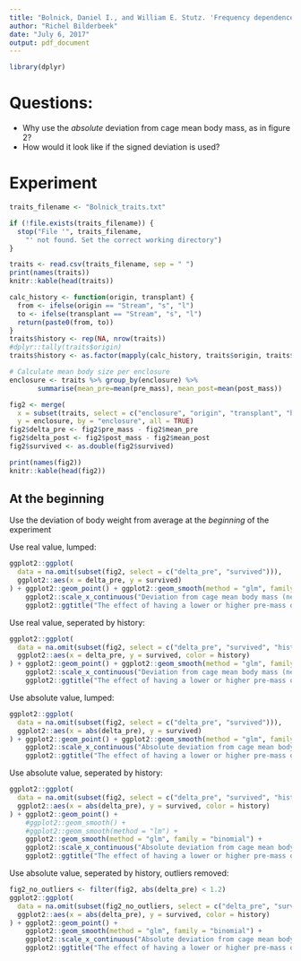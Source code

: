 ```yaml
---
title: "Bolnick, Daniel I., and William E. Stutz. 'Frequency dependence limits divergent evolution by favouring rare immigrants over residents.' Nature (2017)."
author: "Richel Bilderbeek"
date: "July 6, 2017"
output: pdf_document
---
```


```r
library(dplyr)
```

# Questions:

  - Why use the *absolute* deviation from cage mean body mass, as in figure 2?
  - How would it look like if the signed deviation is used?

# Experiment 

```r
traits_filename <- "Bolnick_traits.txt"

if (!file.exists(traits_filename)) {
  stop("File '", traits_filename,
    "' not found. Set the correct working directory")
}

traits <- read.csv(traits_filename, sep = " ")
print(names(traits))
knitr::kable(head(traits))
```

```r
calc_history <- function(origin, transplant) {
  from <- ifelse(origin == "Stream", "s", "l")
  to <- ifelse(transplant == "Stream", "s", "l")
  return(paste0(from, to))
}
traits$history <- rep(NA, nrow(traits))
#dplyr::tally(traits$origin)
traits$history <- as.factor(mapply(calc_history, traits$origin, traits$transplant))

# Calculate mean body size per enclosure
enclosure <- traits %>% group_by(enclosure) %>%
       summarise(mean_pre=mean(pre_mass), mean_post=mean(post_mass))

fig2 <- merge(
  x = subset(traits, select = c("enclosure", "origin", "transplant", "history", "pre_mass", "post_mass", "survived")),
  y = enclosure, by = "enclosure", all = TRUE)
fig2$delta_pre <- fig2$pre_mass - fig2$mean_pre
fig2$delta_post <- fig2$post_mass - fig2$mean_post
fig2$survived <- as.double(fig2$survived)

print(names(fig2))
knitr::kable(head(fig2))
```

## At the beginning

Use the deviation of body weight from average at the *beginning* of the experiment

Use real value, lumped:

```r
ggplot2::ggplot(
  data = na.omit(subset(fig2, select = c("delta_pre", "survived"))),
  ggplot2::aes(x = delta_pre, y = survived)
) + ggplot2::geom_point() + ggplot2::geom_smooth(method = "glm", family = "binomial") +
    ggplot2::scale_x_continuous("Deviation from cage mean body mass (negative if smaller than average)") +
    ggplot2::ggtitle("The effect of having a lower or higher pre-mass on survival")
```

Use real value, seperated by history:

```r
ggplot2::ggplot(
  data = na.omit(subset(fig2, select = c("delta_pre", "survived", "history"))),
  ggplot2::aes(x = delta_pre, y = survived, color = history)
) + ggplot2::geom_point() + ggplot2::geom_smooth(method = "glm", family = "binomial") +
    ggplot2::scale_x_continuous("Deviation from cage mean body mass (negative if smaller than average)") +
    ggplot2::ggtitle("The effect of having a lower or higher pre-mass on survival")
```

Use absolute value, lumped:

```r
ggplot2::ggplot(
  data = na.omit(subset(fig2, select = c("delta_pre", "survived"))),
  ggplot2::aes(x = abs(delta_pre), y = survived)
) + ggplot2::geom_point() + ggplot2::geom_smooth(method = "glm", family = "binomial") +
    ggplot2::scale_x_continuous("Absolute deviation from cage mean body mass") +
    ggplot2::ggtitle("The effect of having a lower or higher pre-mass on survival")
```

Use absolute value, seperated by history:

```r
ggplot2::ggplot(
  data = na.omit(subset(fig2, select = c("delta_pre", "survived", "history"))),
  ggplot2::aes(x = abs(delta_pre), y = survived, color = history)
) + ggplot2::geom_point() +
    #ggplot2::geom_smooth() +
    #ggplot2::geom_smooth(method = "lm") +
    ggplot2::geom_smooth(method = "glm", family = "binomial") +
    ggplot2::scale_x_continuous("Absolute deviation from cage mean body mass") +
    ggplot2::ggtitle("The effect of having a lower or higher pre-mass on survival")
```

Use absolute value, seperated by history, outliers removed:

```r
fig2_no_outliers <- filter(fig2, abs(delta_pre) < 1.2)
ggplot2::ggplot(
  data = na.omit(subset(fig2_no_outliers, select = c("delta_pre", "survived", "history"))),
  ggplot2::aes(x = abs(delta_pre), y = survived, color = history)
) + ggplot2::geom_point() +
    ggplot2::geom_smooth(method = "glm", family = "binomial") +
    ggplot2::scale_x_continuous("Absolute deviation from cage mean body mass") +
    ggplot2::ggtitle("The effect of having a lower or higher pre-mass on survival,\nwith outliers removed")
```
